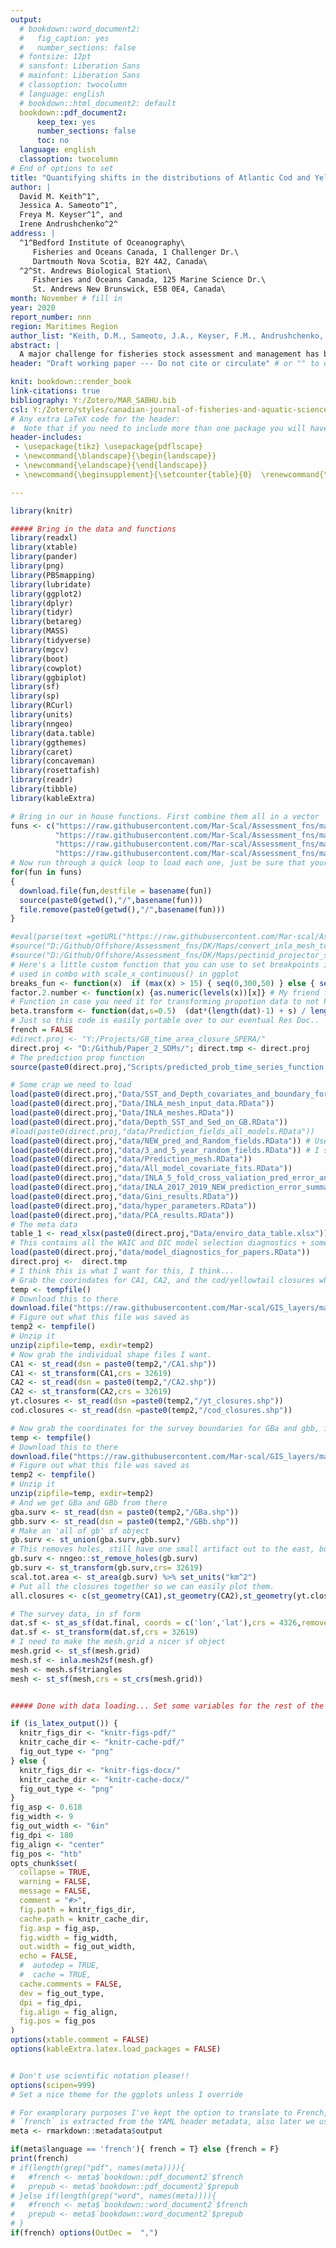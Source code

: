 ```yaml
---
output:
  # bookdown::word_document2:
  #   fig_caption: yes
  #   number_sections: false
  # fontsize: 12pt
  # sansfont: Liberation Sans
  # mainfont: Liberation Sans
  # classoption: twocolumn
  # language: english
  # bookdown::html_document2: default
  bookdown::pdf_document2:
      keep_tex: yes
      number_sections: false
      toc: no
  language: english
  classoption: twocolumn
# End of options to set
title: "Quantifying shifts in the distributions of Atlantic Cod and Yellowtail Flounder on Georges Bank"
author: |
  David M. Keith^1^,
  Jessica A. Sameoto^1^,
  Freya M. Keyser^1^, and
  Irene Andrushchenko^2^
address: |
  ^1^Bedford Institute of Oceanography\
     Fisheries and Oceans Canada, 1 Challenger Dr.\
     Dartmouth Nova Scotia, B2Y 4A2, Canada\
  ^2^St. Andrews Biological Station\
     Fisheries and Oceans Canada, 125 Marine Science Dr.\
     St. Andrews New Brunswick, E5B 0E4, Canada\
month: November # fill in
year: 2020
report_number: nnn
region: Maritimes Region
author_list: "Keith, D.M., Sameoto, J.A., Keyser, F.M., Andrushchenko, I."
abstract: |
  A major challenge for fisheries stock assessment and management has been understanding how spatial and temporal heterogeneity impacts the population dynamics of a stock. Although fisheries data are often inherently spatial and temporal in nature; the full utilization of this information has historically been limited. Fortunately, recent computational advances have resulted in new methodologies for spatio-temporal modelling.  Here we developed temporally variable species distribution models for Yellowtail Flounder (*Limanda ferruginea*) and Atlantic Cod (*Gadus morhua*) on Georges Bank (GB) using a suite of static environmental covariates and presence-absence information from groundfish trawl surveys in Canada and the United States (U.S.). These models identified both seasonal and long term shifts in the distribution of both stock with the average sea surface temperature (SST; average from 1997-2008) and depth being significant predictors of the stocks distributions.  Significant shifts in the distribution of Atlantic Cod and Yellowtail Flounder were observed every 5 years and at least every 3 years, respectively. The core areas for both stocks shifted to the north and east throughout the study period.  For Atlantic Cod there has been a substainal decline in the size of the core area within the U.S. waters while there has been little change in Canadian waters.  In U.S. waters, the size of the Yellowtail Flounder core area declined rapidly in the late 1970s and early 1980s, but rebounded in the 1990s and early 2000s, while in Canadian waters the size of the core area was unchanged or slowly increased. Simplified models using only the random field for prediction performed as well as the models that included environmental covariates and were able to provide novel insights into both seasonal and inter-annual variability in species distributions. The incorporation of spatial information into science advice will improve the ability to sustainably manage these stocks.  
header: "Draft working paper --- Do not cite or circulate" # or "" to omit

knit: bookdown::render_book
link-citations: true
bibliography: Y:/Zotero/MAR_SABHU.bib
csl: Y:/Zotero/styles/canadian-journal-of-fisheries-and-aquatic-sciences.csl
# Any extra LaTeX code for the header:
#  Note that if you need to include more than one package you will have to have them on the same line like this:
header-includes: 
 - \usepackage{tikz} \usepackage{pdflscape}
 - \newcommand{\blandscape}{\begin{landscape}}
 - \newcommand{\elandscape}{\end{landscape}}
 - \newcommand{\beginsupplement}{\setcounter{table}{0}  \renewcommand{\thetable}{S\arabic{table}} \setcounter{figure}{0} \renewcommand{\thefigure}{S\arabic{figure}}}

---
```



```r
library(knitr)

##### Bring in the data and functions
library(readxl)
library(xtable)
library(pander)
library(png)
library(PBSmapping)
library(lubridate)
library(ggplot2)
library(dplyr)
library(tidyr)
library(betareg)
library(MASS)
library(tidyverse)
library(mgcv)
library(boot)
library(cowplot)
library(ggbiplot)
library(sf)
library(sp)
library(RCurl)
library(units)
library(nngeo)
library(data.table)
library(ggthemes)
library(caret)
library(concaveman)
library(rosettafish)
library(readr)
library(tibble)
library(kableExtra)

# Bring in our in house functions. First combine them all in a vector
funs <- c("https://raw.githubusercontent.com/Mar-Scal/Assessment_fns/master/Maps/pectinid_projector_sf.R",
          "https://raw.githubusercontent.com/Mar-Scal/Assessment_fns/master/Maps/convert_inla_mesh_to_sf.R",
          "https://raw.githubusercontent.com/Mar-scal/Assessment_fns/master/Maps/centre_of_gravity.R",
          "https://raw.githubusercontent.com/Mar-scal/Assessment_fns/master/Maps/add_alpha_function.R")
# Now run through a quick loop to load each one, just be sure that your working directory is read/write!
for(fun in funs) 
{
  download.file(fun,destfile = basename(fun))
  source(paste0(getwd(),"/",basename(fun)))
  file.remove(paste0(getwd(),"/",basename(fun)))
}

#eval(parse(text =getURL("https://raw.githubusercontent.com/Mar-scal/Assessment_fns/master/Maps/convert_inla_mesh_to_sf.R",ssl.verifypeer = FALSE)))
#source("D:/Github/Offshore/Assessment_fns/DK/Maps/convert_inla_mesh_to_sf.R")
#source("D:/Github/Offshore/Assessment_fns/DK/Maps/pectinid_projector_sf.R")
# Here's a little custom function that you can use to set breakpoints in a facet plot, this one is set up the make Depth and SST's look nice
# used in combo with scale_x_continuous() in ggplot
breaks_fun <- function(x)  if (max(x) > 15) { seq(0,300,50) } else { seq(8, 14, 0.5) }
factor.2.number <- function(x) {as.numeric(levels(x))[x]} # My friend factor.2.number
# Function in case you need it for transforming propotion data to not have 0's and 1's.  
beta.transform <- function(dat,s=0.5)  (dat*(length(dat)-1) + s) / length(dat)
# Just so this code is easily portable over to our eventual Res Doc..
french = FALSE
#direct.proj <- "Y:/Projects/GB_time_area_closure_SPERA/" 
direct.proj <- "D:/Github/Paper_2_SDMs/"; direct.tmp <- direct.proj
# The prediction prop function
source(paste0(direct.proj,"Scripts/predicted_prob_time_series_function.R"))
```

```r

# Some crap we need to load
load(paste0(direct.proj,"Data/SST_and_Depth_covariates_and_boundary_for_prediction.RData"))
load(paste0(direct.proj,"Data/INLA_mesh_input_data.RData"))
load(paste0(direct.proj,"Data/INLA_meshes.RData"))
load(paste0(direct.proj,"data/Depth_SST_and_Sed_on_GB.RData"))
#load(paste0(direct.proj,"data/Prediction_fields_all_models.RData"))
load(paste0(direct.proj,"data/NEW_pred_and_Random_fields.RData")) # Use this only for the prediction fields.
load(paste0(direct.proj,"data/3_and_5_year_random_fields.RData")) # I still want to use this for my random fields
load(paste0(direct.proj,"data/Prediction_mesh.RData"))
load(paste0(direct.proj,"data/All_model_covariate_fits.RData"))
load(paste0(direct.proj,"data/INLA_5_fold_cross_valiation_pred_error_and_residual.RData"))
load(paste0(direct.proj,"data/INLA_2017_2019_NEW_prediction_error_summary.RData"))
load(paste0(direct.proj,"data/Gini_results.RData"))
load(paste0(direct.proj,"data/hyper_parameters.RData"))
load(paste0(direct.proj,"data/PCA_results.RData"))
# The meta data 
table_1 <- read_xlsx(paste0(direct.proj,"Data/enviro_data_table.xlsx"))
# This contains all the WAIC and DIC model selection diagnostics + some plots of these, see Step 6b for what was done here.
load(paste0(direct.proj,"data/model_diagnostics_for_papers.RData"))
direct.proj <-  direct.tmp 
# I think this is what I want for this, I think...
# Grab the coorindates for CA1, CA2, and the cod/yellowtail closures which are inside this other_boundaries zip file.
temp <- tempfile()
# Download this to there
download.file("https://raw.githubusercontent.com/Mar-scal/GIS_layers/master/other_boundaries/other_boundaries.zip", temp)
# Figure out what this file was saved as
temp2 <- tempfile()
# Unzip it
unzip(zipfile=temp, exdir=temp2)
# Now grab the individual shape files I want.
CA1 <- st_read(dsn = paste0(temp2,"/CA1.shp"))
CA1 <- st_transform(CA1,crs = 32619)
CA2 <- st_read(dsn = paste0(temp2,"/CA2.shp"))
CA2 <- st_transform(CA2,crs = 32619)
yt.closures <- st_read(dsn =paste0(temp2,"/yt_closures.shp"))
cod.closures <- st_read(dsn =paste0(temp2,"/cod_closures.shp"))

# Now grab the coordinates for the survey boundaries for GBa and gbb, inside of the survey_boundaries zip.
temp <- tempfile()
# Download this to there
download.file("https://raw.githubusercontent.com/Mar-scal/GIS_layers/master/survey_boundaries/survey_boundaries.zip", temp)
# Figure out what this file was saved as
temp2 <- tempfile()
# Unzip it
unzip(zipfile=temp, exdir=temp2)
# And we get GBa and GBb from there
gba.surv <- st_read(dsn = paste0(temp2,"/GBa.shp"))
gbb.surv <- st_read(dsn = paste0(temp2,"/GBb.shp"))
# Make an 'all of gb' sf object
gb.surv <- st_union(gba.surv,gbb.surv)
# This removes holes, still have one small artifact out to the east, but it matters little...
gb.surv <- nngeo::st_remove_holes(gb.surv)
gb.surv <- st_transform(gb.surv,crs= 32619)
scal.tot.area <- st_area(gb.surv) %>% set_units("km^2")
# Put all the closures together so we can easily plot them.
all.closures <- c(st_geometry(CA1),st_geometry(CA2),st_geometry(yt.closures),st_geometry(cod.closures))

# The survey data, in sf form
dat.sf <- st_as_sf(dat.final, coords = c('lon','lat'),crs = 4326,remove=F)
dat.sf <- st_transform(dat.sf,crs = 32619)
# I need to make the mesh.grid a nicer sf object
mesh.grid <- st_sf(mesh.grid)
mesh.sf <- inla.mesh2sf(mesh.gf)
mesh <- mesh.sf$triangles
mesh <- st_sf(mesh,crs = st_crs(mesh.grid))


##### Done with data loading... Set some variables for the rest of the show..

if (is_latex_output()) {
  knitr_figs_dir <- "knitr-figs-pdf/"
  knitr_cache_dir <- "knitr-cache-pdf/"
  fig_out_type <- "png"
} else {
  knitr_figs_dir <- "knitr-figs-docx/"
  knitr_cache_dir <- "knitr-cache-docx/"
  fig_out_type <- "png"
}
fig_asp <- 0.618
fig_width <- 9
fig_out_width <- "6in"
fig_dpi <- 180
fig_align <- "center"
fig_pos <- "htb"
opts_chunk$set(
  collapse = TRUE,
  warning = FALSE,
  message = FALSE,
  comment = "#>",
  fig.path = knitr_figs_dir,
  cache.path = knitr_cache_dir,
  fig.asp = fig_asp,
  fig.width = fig_width,
  out.width = fig_out_width,
  echo = FALSE,
  #  autodep = TRUE,
  #  cache = TRUE,
  cache.comments = FALSE,
  dev = fig_out_type,
  dpi = fig_dpi,
  fig.align = fig_align,
  fig.pos = fig_pos
)
options(xtable.comment = FALSE)
options(kableExtra.latex.load_packages = FALSE)


# Don't use scientific notation please!!
options(scipen=999)
# Set a nice theme for the ggplots unless I override

# For examplorary purposes I've kept the option to translate to French, and to ID if we are making a word or pdf docnot needed otherwise.
# `french` is extracted from the YAML header metadata, also later we use metadata to make sure the tables are formatted correctly for word/pdf
meta <- rmarkdown::metadata$output

if(meta$language == 'french'){ french = T} else {french = F}
print(french)
# if(length(grep("pdf", names(meta)))){
#   #french <- meta$`bookdown::pdf_document2`$french
#   prepub <- meta$`bookdown::pdf_document2`$prepub
# }else if(length(grep("word", names(meta)))){
#   #french <- meta$`bookdown::word_document2`$french
#   prepub <- meta$`bookdown::word_document2`$prepub
# }
if(french) options(OutDec =  ",")


```


